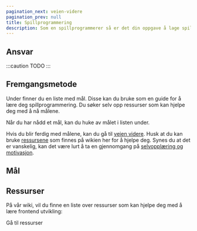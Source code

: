 ```yaml
---
pagination_next: veien-videre
pagination_prev: null
title: Spillprogrammering
description: Som en spillprogrammerer så er det din oppgave å lage spill...
---
```



## Ansvar

:::caution TODO
:::

## Fremgangsmetode

Under finner du en liste med mål.
Disse kan du bruke som en guide for å lære deg spillprogrammering.
Du søker selv opp ressurser som kan hjelpe deg med å nå målene.

Når du har nådd et mål, kan du huke av målet i listen under.

Hvis du blir ferdig med målene, kan du gå til [veien videre](/opplaering/veien-videre).
Husk at du kan bruke [ressursene](/wiki/ressurser/spillprogrammering-ressurser) som finnes på wikien her for å hjelpe deg.
Synes du at det er vanskelig, kan det være lurt å ta en gjennomgang på [selvopplæring og motivasjon](/opplaering/selvopplaering-og-motivasjon).

## Mål

<ProgressionPage id="spillprogrammering" />

## Ressurser

På vår wiki, vil du finne en liste over ressurser som kan hjelpe deg med å lære frontend utvikling:

<Link
  className="button button--info"
  href="/wiki/ressurser/spillprogrammering-ressurser"
>
  Gå til ressurser
</Link>
